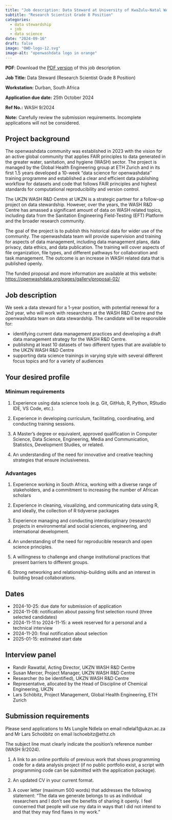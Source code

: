 ```yaml
---
title: "Job description: Data Steward at University of KwaZulu-Natal WASH R&D Center"
subtitle: "Research Scientist Grade 8 Position"
categories:
  - data stewardship
  - job
  - data science
date: "2024-09-16"
draft: false
image: "OWD-logo-12.svg"
image-alt: "openwashdata logo in orange"
---
```


**PDF**: Download the [PDF version](https://github.com/openwashdata/website/raw/main/pages/blog/posts/2024-09-16-ukzn-data-steward/2024-09-16-ukzn-data-steward-job-description.pdf) of this job description. 

**Job Title:** Data Steward (Research Scientist Grade 8 Position)

**Workstation:** Durban, South Africa 

**Application due date:** 25th October 2024

**Ref No.:** WASH 9/2024

**Note:** Carefully review the submission requirements. Incomplete applications will not be considered.

## Project background

The openwashdata community was established in 2023 with the vision for an active global community that applies FAIR principles to data generated in the greater water, sanitation, and hygiene (WASH) sector. The project is managed by the Global Health Engineering group at ETH Zurich and in its first 1.5 years developed a 10-week "data science for openwashdata'' training programme and established a clear and efficient data publishing workflow for datasets and code that follows FAIR principles and highest standards for computational reproducibility and version control.

The UKZN WASH R&D Centre at UKZN is a strategic partner for a follow-up project on data stewardship. However, over the years, the WASH R&D Centre has amassed a significant amount of data on WASH related topics, including data from the Sanitation Engineering Field-Testing (EFT) Platform and the broader research community. 

The goal of the project is to publish this historical data for wider use of the community. The openwashdata team will provide supervision and training for aspects of data management, including data management plans, data privacy, data ethics, and data publication. The training will cover aspects of file organization, file types, and different pathways for collaboration and task management. The outcome is an increase in WASH related data that is published openly.

The funded proposal and more information are available at this website: <https://openwashdata.org/pages/gallery/proposal-02/>


## Job description

We seek a data steward for a 1-year position, with potential renewal for a 2nd year, who will work with researchers at the WASH R&D Centre and the openwashdata team on data stewardship. The candidate will be responsible for:

- identifying current data management practices and developing a draft data management strategy for the WASH R&D Centre.
- publishing at least 10 datasets of two different types that are available to the UKZN WASH R&D Centre
- supporting data science trainings in varying style with several different focus topics and for a variety of audiences

## Your desired profile

### Minimum requirements

1. Experience using data science tools (e.g. Git, GitHub, R, Python, RStudio IDE, VS Code, etc.).

2. Experience in developing curriculum, facilitating, coordinating, and conducting training sessions.

3. A Master’s degree or equivalent, approved qualification in Computer Science, Data Science, Engineering, Media and Communication, Statistics, Development Studies, or related.

4. An understanding of the need for innovative and creative teaching strategies that ensure inclusiveness.

### Advantages

1. Experience working in South Africa, working with a diverse range of stakeholders, and a commitment to increasing the number of African scholars

2. Experience in cleaning, visualizing, and communicating data using R, and ideally, the collection of R tidyverse packages

4. Experience managing and conducting interdisciplinary (research) projects in environmental and social sciences, engineering, and international development.

5. An understanding of the need for reproducible research and open science principles.

6. A willingness to challenge and change institutional practices that present barriers to different groups.

7. Strong networking and relationship-building skills and an interest in building broad collaborations.

##  Dates

- 2024-10-25: due date for submission of application
- 2024-11-08: notification about passing first selection round (three selected candidates)
- 2024-11-11 to 2024-11-15: a week reserved for a personal and a technical interview
- 2024-11-20: final notification about selection
- 2025-01-15: estimated start date

## Interview panel

- Randir Rawatlal, Acting Director, UKZN WASH R&D Centre
- Susan Mercer, Project Manager, UKZN WASH R&D Centre
- Researcher (to be identified), UKZN WASH R&D Centre
- Representative, allocated by the Head of Discipline of Chemical Engineering, UKZN
- Lars Schöbitz, Project Management, Global Health Engineering, ETH Zurich

## Submission requirements

Please send applications to Ms Lungile Ndlela on email ndlelal1@ukzn.ac.za and Mr Lars Schoöbitz on
email lschoebitz@ethz.ch

The subject line must clearly indicate the position’s reference number (WASH 9/2024).

1. A link to an online portfolio of previous work that shows programming code for a data analysis project (if no public portfolio exist, a script with programming code can be submitted with the application package).

2. An updated CV in your current format.

3. A cover letter (maximum 500 words) that addresses the following statement: “The data we generate belongs to us as individual researchers and I don't see the benefits of sharing it openly. I feel concerned that people will use my data in ways that I did not intend to and that they may find flaws in my work.”